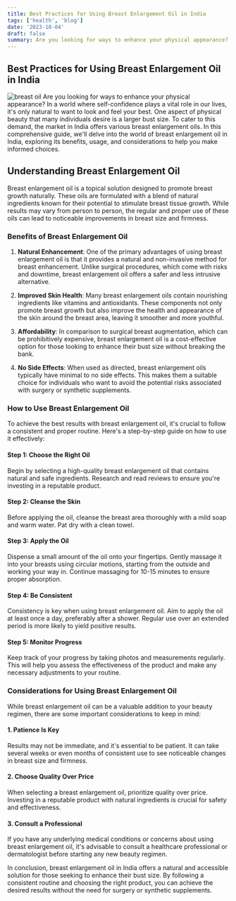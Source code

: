 ```yaml
---
title: Best Practices for Using Breast Enlargement Oil in India
tags: ['health', 'blog']
date: '2023-10-04'
draft: false
summary: Are you looking for ways to enhance your physical appearance? In a world where self-confidence plays a vital role in our lives,
---
```



## Best Practices for Using Breast Enlargement Oil in India
![breast oil](https://m.media-amazon.com/images/I/51AGrWEEi9L._SL1200_.jpg)
Are you looking for ways to enhance your physical appearance? In a world where self-confidence plays a vital role in our lives, it's only natural to want to look and feel your best. One aspect of physical beauty that many individuals desire is a larger bust size. To cater to this demand, the market in India offers various breast enlargement oils. In this comprehensive guide, we'll delve into the world of breast enlargement oil in India, exploring its benefits, usage, and considerations to help you make informed choices.

## Understanding Breast Enlargement Oil

Breast enlargement oil is a topical solution designed to promote breast growth naturally. These oils are formulated with a blend of natural ingredients known for their potential to stimulate breast tissue growth. While results may vary from person to person, the regular and proper use of these oils can lead to noticeable improvements in breast size and firmness.

### Benefits of Breast Enlargement Oil

1.  **Natural Enhancement**: One of the primary advantages of using breast enlargement oil is that it provides a natural and non-invasive method for breast enhancement. Unlike surgical procedures, which come with risks and downtime, breast enlargement oil offers a safer and less intrusive alternative.
    
2.  **Improved Skin Health**: Many breast enlargement oils contain nourishing ingredients like vitamins and antioxidants. These components not only promote breast growth but also improve the health and appearance of the skin around the breast area, leaving it smoother and more youthful.
    
3.  **Affordability**: In comparison to surgical breast augmentation, which can be prohibitively expensive, breast enlargement oil is a cost-effective option for those looking to enhance their bust size without breaking the bank.
    
4.  **No Side Effects**: When used as directed, breast enlargement oils typically have minimal to no side effects. This makes them a suitable choice for individuals who want to avoid the potential risks associated with surgery or synthetic supplements.
    

### How to Use Breast Enlargement Oil

To achieve the best results with breast enlargement oil, it's crucial to follow a consistent and proper routine. Here's a step-by-step guide on how to use it effectively:

#### Step 1: Choose the Right Oil

Begin by selecting a high-quality breast enlargement oil that contains natural and safe ingredients. Research and read reviews to ensure you're investing in a reputable product.

#### Step 2: Cleanse the Skin

Before applying the oil, cleanse the breast area thoroughly with a mild soap and warm water. Pat dry with a clean towel.

#### Step 3: Apply the Oil

Dispense a small amount of the oil onto your fingertips. Gently massage it into your breasts using circular motions, starting from the outside and working your way in. Continue massaging for 10-15 minutes to ensure proper absorption.

#### Step 4: Be Consistent

Consistency is key when using breast enlargement oil. Aim to apply the oil at least once a day, preferably after a shower. Regular use over an extended period is more likely to yield positive results.

#### Step 5: Monitor Progress

Keep track of your progress by taking photos and measurements regularly. This will help you assess the effectiveness of the product and make any necessary adjustments to your routine.

### Considerations for Using Breast Enlargement Oil

While breast enlargement oil can be a valuable addition to your beauty regimen, there are some important considerations to keep in mind:

#### 1. Patience Is Key

Results may not be immediate, and it's essential to be patient. It can take several weeks or even months of consistent use to see noticeable changes in breast size and firmness.

#### 2. Choose Quality Over Price

When selecting a breast enlargement oil, prioritize quality over price. Investing in a reputable product with natural ingredients is crucial for safety and effectiveness.

#### 3. Consult a Professional

If you have any underlying medical conditions or concerns about using breast enlargement oil, it's advisable to consult a healthcare professional or dermatologist before starting any new beauty regimen.

In conclusion, breast enlargement oil in India offers a natural and accessible solution for those seeking to enhance their bust size. By following a consistent routine and choosing the right product, you can achieve the desired results without the need for surgery or synthetic supplements.


